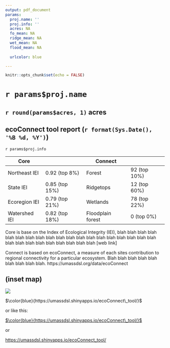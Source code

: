 ```yaml
---
output: pdf_document
params:
  proj.name: ''
  proj.info: ''
  acres: NA
  fo_mean: NA
  ridge_mean: NA
  wet_mean: NA
  flood_mean: NA
  
  urlcolor: blue

---
```

```r
knitr::opts_chunk$set(echo = FALSE)
```



# ``r params$proj.name``
## ``r round(params$acres, 1)`` acres
## ecoConnect tool report (``r format(Sys.Date(), '%B %d, %Y')``)
``r params$proj.info``



Core | | Connect |
-----|---|---------|---
Northeast IEI | 0.92 (top 8%) | Forest | 92 (top 10%)
State IEI | 0.85 (top 15%) | Ridgetops | 12 (top 60%)
Ecoregion IEI | 0.79 (top 21%) | Wetlands | 78 (top 22%)
Watershed IEI | 0.82 (top 18%) | Floodplain forest | 0 (top 0%) 

Core is base on the Index of Ecological Integrity (IEI), blah blah blah blah
blah blah blah blah blah blah blah blah blah blah blah blah blah blah blah blah blah blah blah blah blah blah blah blah [web link]

Connect is based on ecoConnect, a measure of each sites contribution to regional connectivity for a particular ecosystem. Blah blah blah blah blah blah blah blah blah. https://umassdsl.org/data/ecoConnect

## (inset map)

![](c:/Work/R/ecoConnect.tool/www/UMass_DSL_logo_v2_small.png)

$\color{blue}{https://umassdsl.shinyapps.io/ecoConnect\_tool/}$

or like this:

[$\color{blue}{https://umassdsl.shinyapps.io/ecoConnect\_tool/}$](https://umassdsl.shinyapps.io/ecoConnect\_tool/)

or

[https://umassdsl.shinyapps.io/ecoConnect\_tool/](https://umassdsl.shinyapps.io/ecoConnect\_tool/)